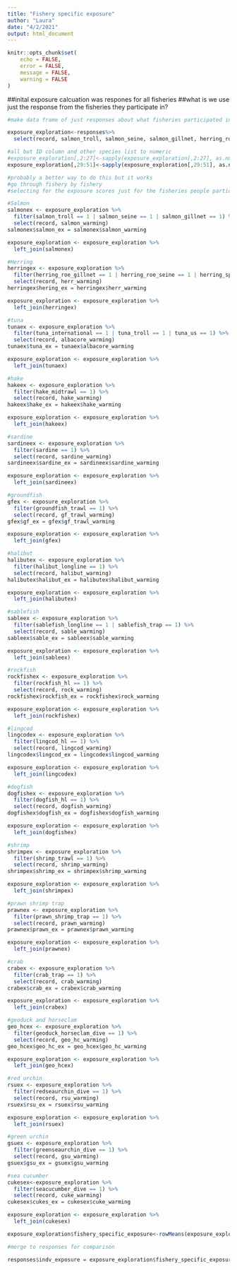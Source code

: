 ```yaml
---
title: "Fishery specific exposure"
author: "Laura"
date: "4/2/2021"
output: html_document
---
```


```r
knitr::opts_chunk$set(
	echo = FALSE,
	error = FALSE,
	message = FALSE,
	warning = FALSE
)
```

##inital exposure calcuation was respones for all fisheries
##what is we use just the response from the fisheries they participate in?

```r
#make data frame of just responses about what fisheries participated in and the responses about climate impacts on fisheries

exposure_exploration<-responses%>%
  select(record, salmon_troll, salmon_seine, salmon_gillnet, herring_roe_gillnet, herring_roe_seine, herring_spawn_on_kelp, tuna_troll, tuna_international, tuna_us, hake_midtrawl, sardine, groundfish_trawl, halibut_longline, lingcod_hl, sablefish_longline, sablefish_trap, rockfish_hl, dogfish_hl, shrimp_trawl, euphausiid_trawl, prawn_shrimp_trap, crab_trap, geoduck_horseclam_dive, redseaurchin_dive, greenseaurchin_dive, seacucumber_dive, other, salmon_warming, herr_warming, albacore_warming, sardine_warming, hake_warming, gf_trawl_warming, halibut_warming, lingcod_warming, dogfish_warming, sable_warming, rock_warming, shrimp_warming, prawn_warming, crab_warming, geo_hc_warming, rsu_warming, gsu_warming, cuke_warming, sockeye_warming, coho_warming, chum_warming, chinook_warming, pink_warming)

#all but ID column and other species list to numeric
#exposure_exploration[,2:27]<-sapply(exposure_exploration[,2:27], as.numeric)
exposure_exploration[,29:51]<-sapply(exposure_exploration[,29:51], as.numeric)

#probably a better way to do this but it works
#go through fishery by fishery
#selecting for the exposure scores just for the fisheries people participate in and save as new column named for fishery and exposure "____ex"

#Salmon
salmonex <- exposure_exploration %>%
  filter(salmon_troll == 1 | salmon_seine == 1 | salmon_gillnet == 1) %>%
  select(record, salmon_warming)
salmonex$salmon_ex = salmonex$salmon_warming 

exposure_exploration <- exposure_exploration %>%
  left_join(salmonex)

#Herring
herringex <- exposure_exploration %>%
  filter(herring_roe_gillnet == 1 | herring_roe_seine == 1 | herring_spawn_on_kelp == 1) %>%
  select(record, herr_warming)
herringex$hering_ex = herringex$herr_warming 

exposure_exploration <- exposure_exploration %>%
  left_join(herringex)

#tuna
tunaex <- exposure_exploration %>%
  filter(tuna_international == 1 | tuna_troll == 1 | tuna_us == 1) %>%
  select(record, albacore_warming)
tunaex$tuna_ex = tunaex$albacore_warming 

exposure_exploration <- exposure_exploration %>%
  left_join(tunaex)

#hake
hakeex <- exposure_exploration %>%
  filter(hake_midtrawl == 1) %>%
  select(record, hake_warming)
hakeex$hake_ex = hakeex$hake_warming 

exposure_exploration <- exposure_exploration %>%
  left_join(hakeex)

#sardine
sardineex <- exposure_exploration %>%
  filter(sardine == 1) %>%
  select(record, sardine_warming)
sardineex$sardine_ex = sardineex$sardine_warming 

exposure_exploration <- exposure_exploration %>%
  left_join(sardineex)

#groundfish
gfex <- exposure_exploration %>%
  filter(groundfish_trawl == 1) %>%
  select(record, gf_trawl_warming)
gfex$gf_ex = gfex$gf_trawl_warming 

exposure_exploration <- exposure_exploration %>%
  left_join(gfex)

#halibut
halibutex <- exposure_exploration %>%
  filter(halibut_longline == 1) %>%
  select(record, halibut_warming)
halibutex$halibut_ex = halibutex$halibut_warming 

exposure_exploration <- exposure_exploration %>%
  left_join(halibutex)

#sablefish
sableex <- exposure_exploration %>%
  filter(sablefish_longline == 1 | sablefish_trap == 1) %>%
  select(record, sable_warming)
sableex$sable_ex = sableex$sable_warming 

exposure_exploration <- exposure_exploration %>%
  left_join(sableex)

#rockfish
rockfishex <- exposure_exploration %>%
  filter(rockfish_hl == 1) %>%
  select(record, rock_warming)
rockfishex$rockfish_ex = rockfishex$rock_warming 

exposure_exploration <- exposure_exploration %>%
  left_join(rockfishex)

#lingcod
lingcodex <- exposure_exploration %>%
  filter(lingcod_hl == 1) %>%
  select(record, lingcod_warming)
lingcodex$lingcod_ex = lingcodex$lingcod_warming 

exposure_exploration <- exposure_exploration %>%
  left_join(lingcodex)

#dogfish
dogfishex <- exposure_exploration %>%
  filter(dogfish_hl == 1) %>%
  select(record, dogfish_warming)
dogfishex$dogfish_ex = dogfishex$dogfish_warming 

exposure_exploration <- exposure_exploration %>%
  left_join(dogfishex)

#shrimp
shrimpex <- exposure_exploration %>%
  filter(shrimp_trawl == 1) %>%
  select(record, shrimp_warming)
shrimpex$shrimp_ex = shrimpex$shrimp_warming 

exposure_exploration <- exposure_exploration %>%
  left_join(shrimpex)

#prawn shrimp trap
prawnex <- exposure_exploration %>%
  filter(prawn_shrimp_trap == 1) %>%
  select(record, prawn_warming)
prawnex$prawn_ex = prawnex$prawn_warming 

exposure_exploration <- exposure_exploration %>%
  left_join(prawnex)

#crab
crabex <- exposure_exploration %>%
  filter(crab_trap == 1) %>%
  select(record, crab_warming)
crabex$crab_ex = crabex$crab_warming 

exposure_exploration <- exposure_exploration %>%
  left_join(crabex)

#geoduck and horseclam
geo_hcex <- exposure_exploration %>%
  filter(geoduck_horseclam_dive == 1) %>%
  select(record, geo_hc_warming)
geo_hcex$geo_hc_ex = geo_hcex$geo_hc_warming 

exposure_exploration <- exposure_exploration %>%
  left_join(geo_hcex)

#red urchin
rsuex <- exposure_exploration %>%
  filter(redseaurchin_dive == 1) %>%
  select(record, rsu_warming)
rsuex$rsu_ex = rsuex$rsu_warming 

exposure_exploration <- exposure_exploration %>%
  left_join(rsuex)

#green urchin
gsuex <- exposure_exploration %>%
  filter(greenseaurchin_dive == 1) %>%
  select(record, gsu_warming)
gsuex$gsu_ex = gsuex$gsu_warming 

#sea cucumber
cukesex<-exposure_exploration %>%
  filter(seacucumber_dive == 1) %>%
  select(record, cuke_warming)
cukesex$cukes_ex = cukesex$cuke_warming

exposure_exploration <- exposure_exploration %>%
  left_join(cukesex)

exposure_exploration$fishery_specific_exposure<-rowMeans(exposure_exploration[,52:68], na.rm = TRUE)

#merge to responses for comparison

responses$indv_exposure = exposure_exploration$fishery_specific_exposure

```